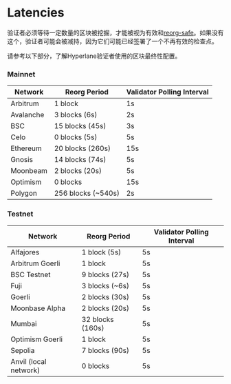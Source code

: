 # Latencies

验证者必须等待一定数量的区块被挖掘，才能被视为有效和[reorg-safe](https://www.alchemy.com/overviews/what-is-a-reorg)。如果没有这个，验证者可能会被减持，因为它们可能已经签署了一个不再有效的检查点。

请参考以下部分，了解Hyperlane验证者使用的区块最终性配置。

### Mainnet

| Network   | Reorg Period        | Validator Polling Interval |
| --------- | ------------------- | -------------------------- |
| Arbitrum  | 1 block             | 1s                         |
| Avalanche | 3 blocks (6s)       | 2s                         |
| BSC       | 15 blocks (45s)     | 3s                         |
| Celo      | 0 blocks (5s)       | 5s                         |
| Ethereum  | 20 blocks (260s)    | 15s                        |
| Gnosis    | 14 blocks (74s)     | 5s                         |
| Moonbeam  | 2 blocks (20s)      | 5s                         |
| Optimism  | 0 blocks            | 15s                        |
| Polygon   | 256 blocks (\~540s) | 2s                         |

### Testnet

| Network               | Reorg Period     | Validator Polling Interval |
| --------------------- | ---------------- | -------------------------- |
| Alfajores             | 1 block (5s)     | 5s                         |
| Arbitrum Goerli       | 1 block          | 5s                         |
| BSC Testnet           | 9 blocks (27s)   | 5s                         |
| Fuji                  | 3 blocks (\~6s)  | 5s                         |
| Goerli                | 2 blocks (30s)   | 5s                         |
| Moonbase Alpha        | 2 blocks (20s)   | 5s                         |
| Mumbai                | 32 blocks (160s) | 5s                         |
| Optimism Goerli       | 1 block          | 5s                         |
| Sepolia               | 7 blocks (90s)   | 5s                         |
| Anvil (local network) | 0 blocks         | 5s                         |
